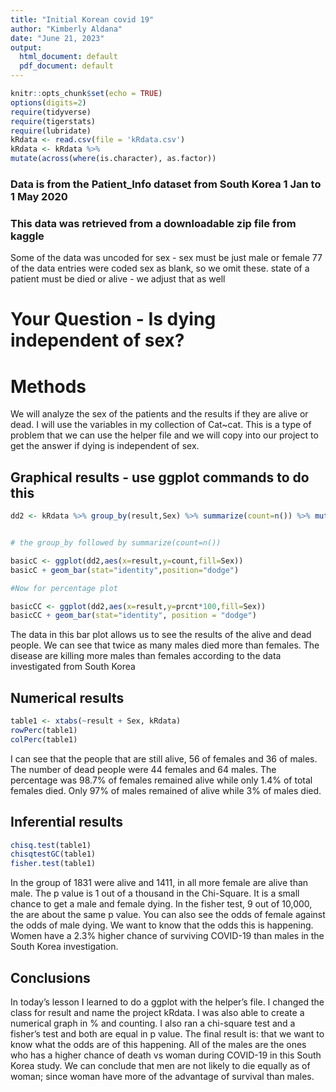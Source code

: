 ```yaml
---
title: "Initial Korean covid 19"
author: "Kimberly Aldana"
date: "June 21, 2023"
output:
  html_document: default
  pdf_document: default
---
```


```r
knitr::opts_chunk$set(echo = TRUE)
options(digits=2)
require(tidyverse)
require(tigerstats)
require(lubridate)
kRdata <- read.csv(file = 'kRdata.csv')
kRdata <- kRdata %>%
mutate(across(where(is.character), as.factor))

```
### Data is from the Patient_Info dataset from South Korea 1 Jan to 1 May 2020
### This data was retrieved from a downloadable zip file from kaggle

Some of the data was uncoded for sex - sex must be just male or female
77 of the data entries were coded sex  as blank, so we omit these.
state of a patient must be died or alive - we adjust that as well   
  
# Your Question - Is dying independent of sex?



# Methods

  We will analyze the sex of the patients and the results if they are alive or dead. I will use the variables in my collection of Cat~cat. This is a type of problem that we can use the helper file and we will copy into our project to get the answer if dying is independent of sex. 


## Graphical results - use ggplot commands to do this  
```r
dd2 <- kRdata %>% group_by(result,Sex) %>% summarize(count=n()) %>% mutate(prcnt=count/sum(count))


# the group_by followed by summarize(count=n())

basicC <- ggplot(dd2,aes(x=result,y=count,fill=Sex))
basicC + geom_bar(stat="identity",position="dodge")

#Now for percentage plot

basicCC <- ggplot(dd2,aes(x=result,y=prcnt*100,fill=Sex)) 
basicCC + geom_bar(stat="identity", position = "dodge")
```

 The data in this bar plot allows us to see the results of the alive and dead people. We can see that twice as many males died more than females. The disease are killing more males than females according to the data investigated from South Korea 
  

  
## Numerical results

```r
table1 <- xtabs(~result + Sex, kRdata)
rowPerc(table1)
colPerc(table1)
```

 I can see that the people that are still alive, 56 of females and 36 of males. The number of dead people were 44 females and 64 males. The percentage was 98.7% of females remained alive while only 1.4% of total females died. Only 97% of males remained of alive while 3% of males died.

## Inferential results 

```r
chisq.test(table1)
chisqtestGC(table1)
fisher.test(table1)
```

 In the group of 1831 were alive and 1411, in all more female are alive than male. The p value is 1 out of a thousand in the Chi-Square. It is a small chance to get a male and female dying. In the fisher test, 9 out of 10,000, the are about the same p value. You can also see the odds of female against the odds of male dying. We want to know that the odds this is happening. Women have a 2.3% higher chance of surviving COVID-19 than males in the South Korea investigation.



## Conclusions

 In today's lesson I learned to do a ggplot with the helper's file. I changed the class for result and name the project kRdata. I was also able to create a numerical graph in % and counting. I also ran a chi-square test and a fisher's test and both are equal in p value. The final result is: that we want to know what the odds are of this happening. All of the males are the ones who has a higher chance of death vs woman during COVID-19 in this South Korea study. We can conclude that men are not likely to die equally as of woman; since woman have more of the advantage of survival than males.





